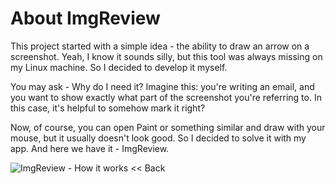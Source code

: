 
# About ImgReview

This project started with a simple idea - the ability to draw an arrow on a screenshot.
Yeah, I know it sounds silly, but this tool was always missing on my Linux machine.
So I decided to develop it myself.

You may ask - Why do I need it?
Imagine this: you're writing an email, and you want to show exactly what part of the screenshot you're referring to.
In this case, it's helpful to somehow mark it right?

Now, of course, you can open Paint or something similar and draw with your mouse, but it usually doesn't look good.
So I decided to solve it with my app.
And here we have it - ImgReview.

<Image alt="ImgReview - How it works" width={849} height={687} src="/images/imgreview_functionality.gif" />
<Link href="/">&lt;&lt; Back</Link>
